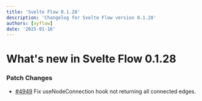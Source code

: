 ```yaml
---
title: 'Svelte Flow 0.1.28'
description: 'Changelog for Svelte Flow version 0.1.28'
authors: [xyflow]
date: '2025-01-16'
---
```


# What's new in Svelte Flow 0.1.28

### Patch Changes

- [#4949](https://github.com/xyflow/xyflow/pull/4949) Fix useNodeConnection hook not returning all connected edges.
